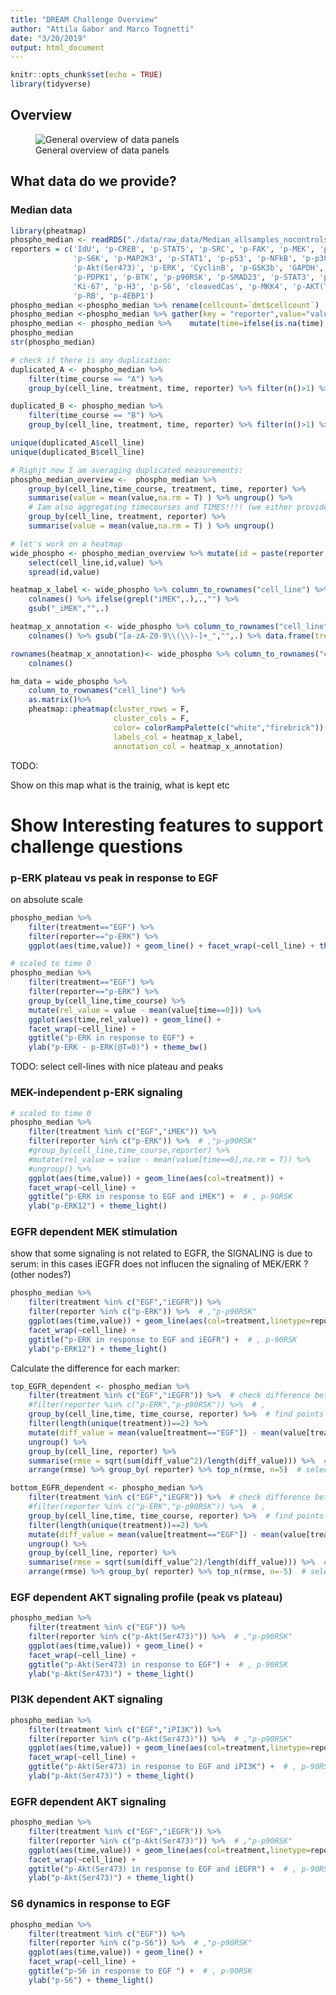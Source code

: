 ```yaml
---
title: "DREAM Challenge Overview"
author: "Attila Gabor and Marco Tognetti"
date: "3/20/2019"
output: html_document
---
```

```r
knitr::opts_chunk$set(echo = TRUE)
library(tidyverse)
```




## Overview
![General overview of data panels](./figures/Overview.png)



## What data do we provide?


### Median data
```r
library(pheatmap)
phospho_median <- readRDS("./data/raw_data/Median_allsamples_nocontrols_withcellcount.rds") %>% as_tibble()
reporters = c('IdU', 'p-CREB', 'p-STAT5', 'p-SRC', 'p-FAK', 'p-MEK', 'p-MAPKAPK2',
			  'p-S6K', 'p-MAP2K3', 'p-STAT1', 'p-p53', 'p-NFkB', 'p-p38', 'p-AMPK',
			  'p-Akt(Ser473)', 'p-ERK', 'CyclinB', 'p-GSK3b', 'GAPDH', 'p-MKK3-MKK6',
			  'p-PDPK1', 'p-BTK', 'p-p90RSK', 'p-SMAD23', 'p-STAT3', 'p-JNK',
			  'Ki-67', 'p-H3', 'p-S6', 'cleavedCas', 'p-MKK4', 'p-AKT(Thr308)',
			  'p-RB', 'p-4EBP1')
phospho_median <-phospho_median %>% rename(cellcount=`dmt$cellcount`)
phospho_median <-phospho_median %>% gather(key = "reporter",value="value",reporters) 
phospho_median <- phospho_median %>% 	mutate(time=ifelse(is.na(time),0,as.numeric(as.character(time))))
phospho_median
str(phospho_median)
```

```r
# check if there is any duplication: 
duplicated_A <- phospho_median %>% 
	filter(time_course == "A") %>%
	group_by(cell_line, treatment, time, reporter) %>% filter(n()>1) %>% arrange(cell_line,treatment,time,reporter)

duplicated_B <- phospho_median %>% 
	filter(time_course == "B") %>%
	group_by(cell_line, treatment, time, reporter) %>% filter(n()>1) %>% arrange(cell_line,treatment,time,reporter)

unique(duplicated_A$cell_line)
unique(duplicated_B$cell_line)

# Righjt now I am averaging duplicated measurements:
phospho_median_overview <-  phospho_median %>% 
	group_by(cell_line,time_course, treatment, time, reporter) %>% 
 	summarise(value = mean(value,na.rm = T) ) %>% ungroup() %>%
	# Iam also aggregating timecourses and TIMES!!!! (we either provide all timecourse or none)
 	group_by(cell_line, treatment, reporter) %>% 
 	summarise(value = mean(value,na.rm = T) ) %>% ungroup()
```



```r
# let's work on a heatmap
wide_phospho <- phospho_median_overview %>% mutate(id = paste(reporter,treatment,sep = "_")) %>%
	select(cell_line,id,value) %>%
	spread(id,value)

heatmap_x_label <- wide_phospho %>% column_to_rownames("cell_line") %>%
	colnames() %>% ifelse(grepl("iMEK",.),.,"") %>%
	gsub("_iMEK","",.)

heatmap_x_annotation <- wide_phospho %>% column_to_rownames("cell_line") %>%
	colnames() %>% gsub("[a-zA-Z0-9\\(\\)-]+_","",.) %>% data.frame(treatment=.)

rownames(heatmap_x_annotation)<- wide_phospho %>% column_to_rownames("cell_line") %>%
	colnames()

hm_data = wide_phospho %>% 
	column_to_rownames("cell_line") %>%
	as.matrix()%>%
	pheatmap::pheatmap(cluster_rows = F,
					   cluster_cols = F,
					   color= colorRampPalette(c("white","firebrick"))(100),
					   labels_col = heatmap_x_label, 
					   annotation_col = heatmap_x_annotation)

```

TODO: 

Show on this map what is the trainig, what is kept etc

# Show Interesting features to support challenge questions

### p-ERK plateau vs peak in response to EGF
on absolute scale
```r
phospho_median %>% 
	filter(treatment=="EGF") %>%
	filter(reporter=="p-ERK") %>%
	ggplot(aes(time,value)) + geom_line() + facet_wrap(~cell_line) + theme_bw()
```

```r
# scaled to time 0 
phospho_median %>% 
	filter(treatment=="EGF") %>%
	filter(reporter=="p-ERK") %>%
	group_by(cell_line,time_course) %>%
	mutate(rel_value = value - mean(value[time==0])) %>%
	ggplot(aes(time,rel_value)) + geom_line() + 
	facet_wrap(~cell_line) +
	ggtitle("p-ERK in response to EGF") +
	ylab("p-ERK - p-ERK(@T=0)") + theme_bw()


```
TODO: select cell-lines with nice plateau and peaks

### MEK-independent p-ERK signaling

```r
# scaled to time 0 
phospho_median %>% 
	filter(treatment %in% c("EGF","iMEK")) %>%
	filter(reporter %in% c("p-ERK")) %>%  # ,"p-p90RSK"
	#group_by(cell_line,time_course,reporter) %>%
	#mutate(rel_value = value - mean(value[time==0],na.rm = T)) %>%
	#ungroup() %>%
	ggplot(aes(time,value)) + geom_line(aes(col=treatment)) + 
	facet_wrap(~cell_line) +
	ggtitle("p-ERK in response to EGF and iMEK") +  # , p-90RSK
	ylab("p-ERK12") + theme_light()


```

### EGFR dependent MEK stimulation
show that some signaling is not related to EGFR, the SIGNALING is due to serum:
in this cases iEGFR does not influcen the signaling of MEK/ERK ? (other nodes?)

```r

phospho_median %>% 
	filter(treatment %in% c("EGF","iEGFR")) %>%
	filter(reporter %in% c("p-ERK")) %>%  # ,"p-p90RSK"
	ggplot(aes(time,value)) + geom_line(aes(col=treatment,linetype=reporter)) + 
	facet_wrap(~cell_line) +
	ggtitle("p-ERK in response to EGF and iEGFR") +  # , p-90RSK
	ylab("p-ERK12") + theme_light()
```

Calculate the difference for each marker:
```r

top_EGFR_dependent <- phospho_median %>% 
	filter(treatment %in% c("EGF","iEGFR")) %>%  # check difference between EGF and iEGFR
	#filter(reporter %in% c("p-ERK","p-p90RSK")) %>%  # ,
	group_by(cell_line,time, time_course, reporter) %>%  # find points where we have both treatment at the time 
	filter(length(unique(treatment))==2) %>%
	mutate(diff_value = mean(value[treatment=="EGF"]) - mean(value[treatment=="iEGFR"])) %>%  # calculate difference
	ungroup() %>%
	group_by(cell_line, reporter) %>% 
	summarise(rmse = sqrt(sum(diff_value^2)/length(diff_value))) %>%  # calc RMSE over time
	arrange(rmse) %>% group_by( reporter) %>% top_n(rmse, n=5)  # select top 5 for each reporter across all cell lines

bottom_EGFR_dependent <- phospho_median %>% 
	filter(treatment %in% c("EGF","iEGFR")) %>%  # check difference between EGF and iEGFR
	#filter(reporter %in% c("p-ERK","p-p90RSK")) %>%  # ,
	group_by(cell_line,time, time_course, reporter) %>%  # find points where we have both treatment at the time 
	filter(length(unique(treatment))==2) %>%
	mutate(diff_value = mean(value[treatment=="EGF"]) - mean(value[treatment=="iEGFR"])) %>%  # calculate difference
	ungroup() %>%
	group_by(cell_line, reporter) %>% 
	summarise(rmse = sqrt(sum(diff_value^2)/length(diff_value))) %>%  # calc RMSE over time
	arrange(rmse) %>% group_by( reporter) %>% top_n(rmse, n=-5)  # select top 5 for each reporter across all cell lines


```


### EGF dependent AKT signaling profile (peak vs plateau)

```r
phospho_median %>% 
	filter(treatment %in% c("EGF")) %>%
	filter(reporter %in% c("p-Akt(Ser473)")) %>%  # ,"p-p90RSK"
	ggplot(aes(time,value)) + geom_line() + 
	facet_wrap(~cell_line) +
	ggtitle("p-Akt(Ser473) in response to EGF") +  # , p-90RSK
	ylab("p-Akt(Ser473)") + theme_light()
```

### PI3K dependent AKT signaling
```r
phospho_median %>% 
	filter(treatment %in% c("EGF","iPI3K")) %>%
	filter(reporter %in% c("p-Akt(Ser473)")) %>%  # ,"p-p90RSK"
	ggplot(aes(time,value)) + geom_line(aes(col=treatment,linetype=reporter)) + 
	facet_wrap(~cell_line) +
	ggtitle("p-Akt(Ser473) in response to EGF and iPI3K") +  # , p-90RSK
	ylab("p-Akt(Ser473)") + theme_light()
```
### EGFR dependent AKT signaling
```r
phospho_median %>% 
	filter(treatment %in% c("EGF","iEGFR")) %>%
	filter(reporter %in% c("p-Akt(Ser473)")) %>%  # ,"p-p90RSK"
	ggplot(aes(time,value)) + geom_line(aes(col=treatment,linetype=reporter)) + 
	facet_wrap(~cell_line) +
	ggtitle("p-Akt(Ser473) in response to EGF and iEGFR") +  # , p-90RSK
	ylab("p-Akt(Ser473)") + theme_light()
```


### S6 dynamics in response to EGF
```r
phospho_median %>% 
	filter(treatment %in% c("EGF")) %>%
	filter(reporter %in% c("p-S6")) %>%  # ,"p-p90RSK"
	ggplot(aes(time,value)) + geom_line() + 
	facet_wrap(~cell_line) +
	ggtitle("p-S6 in response to EGF ") +  # , p-90RSK
	ylab("p-S6") + theme_light()
```